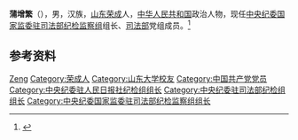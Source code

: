'''蒲增繁'''（{{bd|1959年|4月|}}），男，汉族，[[山东|山东]][[荣成|荣成]]人，[[中华人民共和国|中华人民共和国]]政治人物，现任[[中央纪委国家监委驻司法部纪检监察组|中央纪委国家监委驻司法部纪检监察组]]组长、[[中华人民共和国司法部|司法部]]党组成员。<ref>{{Cite web|title=蒲增繁|url=http://www.moj.gov.cn/organization/content/2017-07/11/pzf_4129.html|accessdate=2021-02-02|work=中华人民共和国司法部|archive-date=2021-01-24|archive-url=https://web.archive.org/web/20210124023732/http://www.moj.gov.cn/organization/content/2017-07/11/pzf_4129.html|dead-url=no}}</ref>

== 参考资料 ==
{{reflist}}

{{Authority control}}
{{DEFAULTSORT:Pu蒲}}
[[Category:蒲姓|Zeng]]
[[Category:荣成人|Category:荣成人]]
[[Category:山东大学校友|Category:山东大学校友]]
[[Category:中国共产党党员|Category:中国共产党党员]]
[[Category:中央纪委驻人民日报社纪检组组长|Category:中央纪委驻人民日报社纪检组组长]]
[[Category:中央纪委驻司法部纪检组组长|Category:中央纪委驻司法部纪检组组长]]
[[Category:中央纪委国家监委驻司法部纪检监察组组长|Category:中央纪委国家监委驻司法部纪检监察组组长]]

{{中国人物小作品}}